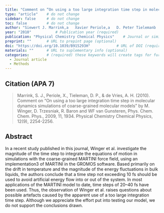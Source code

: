 ```yaml
---
title: "Comment on “On using a too large integration time step in molecular dynamics simulations of coarse-grained molecular models” by M. Winger, D. Trzesniak, R. Baron and W. F. van Gunsteren, Phys. Chem. Chem. Phys., 2009, 11, 1934"          # Paper title (required)
type: "article"    # do not change
sidebar: false     # do not change
toc: false         # do not change
author: "Siewert J. Marrink,a   Xavier Periole,a   D. Peter Tielemanb  and  Alex H. de Vriesa  "         # Paper authors (required)
year: "2010"           # Publication year (required)
publication: "Physical Chemistry Chemical Physics"    # Journal or similar (required)
preprint: ""       # URL to prepint page (optional)  
doi: "https://doi.org/10.1039/B915293H"            # URL of DOI (required)  
materials: ""      # URL to suplementary info (optional)
categories:        # (required) these keywords will create tags for further filtering. 
  - Journal article
  - Methods
---
```


<!-- 
The info below is just an example. 

Both fields are required and they have to be replaced with the respective info for each paper. 

Please notice the `> ` symbol before the citation, it gives it additional styling.  
-->

## Citation (APA 7)      

> Marrink, S. J., Periole, X., Tieleman, D. P., & de Vries, A. H. (2010). Comment on “On using a too large integration time step in molecular dynamics simulations of coarse-grained molecular models” by M. Winger, D. Trzesniak, R. Baron and WF van Gunsteren, Phys. Chem. Chem. Phys., 2009, 11, 1934. Physical Chemistry Chemical Physics, 12(9), 2254-2256.

## Abstract

In a recent study published in this journal, Winger et al. investigate the magnitude of the time step to integrate the equations of motion in simulations with the coarse-grained MARTINI force field, using an implementation3 of MARTINI in the GROMOS software. Based primarily on the drift in temperature and the magnitude of the energy fluctuations in bulk liquids, the authors conclude that a time step not exceeding 10 fs should be used to avoid artificial energy flow into or out of the system. In most applications of the MARTINI model to date, time steps of 20–40 fs have been used. Thus, the observation of Winger et al. raises questions about possible artefacts caused by the apparent use of a too large integration time step. Although we appreciate the effort put into testing our model, we do not support the conclusions drawn.